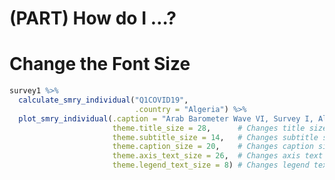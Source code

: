 # (PART) How do I ...? {-}
# Change the Font Size


```r

survey1 %>%
  calculate_smry_individual("Q1COVID19",
                            .country = "Algeria") %>%
  plot_smry_individual(.caption = "Arab Barometer Wave VI, Survey I, Algeria",
                       theme.title_size = 28,      # Changes title size
                       theme.subtitle_size = 14,   # Changes subtitle size
                       theme.caption_size = 20,    # Changes caption size
                       theme.axis_text_size = 26,  # Changes axis text size
                       theme.legend_text_size = 8) # Changes legend text size


```

